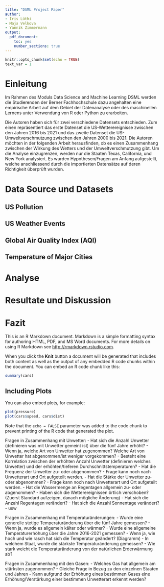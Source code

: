 ```yaml
---
title: "DSML Project Paper"
author:
- Iris Lüthi
- Maja Velkova
- Yannik Zimmermann
output: 
  pdf_document: 
    toc: yes
    number_sections: true
---
```


```r
knitr::opts_chunk$set(echo = TRUE)
text_var = 1
```

\newpage
<!-- https://bookdown.org/yihui/rmarkdown-cookbook/figure-placement.html -->

# Einleitung

Im Rahmen des Moduls Data Science and Machine Learning DSML werden die Studierenden der Berner Fachhochschule dazu angehalten eine empirische Arbeit auf dem Gebiet der Datenanalyse oder des maschinellen Lernens unter Verwendung von R oder Python zu erarbeiten.

Die Autoren haben sich für zwei verschiedene Datensets entschieden. Zum einen repräsentiert das erste Datenset die US-Wetterereignisse zwischen den Jahren 2016 bis 2021 und das zweite Datenset die US-Umweltverschmutzung zwischen den Jahren 2000 bis 2021. Die Autoren möchten in der folgenden Arbeit herausfinden, ob es einen Zusammenhang zwischen der Wirkung des Wetters und der Umweltverschmutzung gibt. Um die Analyse einzugrenzen, werden nur die Staaten Texas, California, und New York analysiert. Es wurden Hypothesen/Fragen am Anfang aufgestellt, welche anschliessend durch die importierten Datensätze auf deren Richtigkeit überprüft wurden.

# Data Source und Datasets

## US Pollution

## US Weather Events

## Global Air Quality Index (AQI)

## Temperature of Major Cities

# Analyse

# Resultate und Diskussion 

# Fazit

\section*{Literaturverzeichnis}

\section*{Selbstständigkeitserklärung}


This is an R Markdown document. Markdown is a simple formatting syntax for authoring HTML, PDF, and MS Word documents. For more details on using R Markdown see <http://rmarkdown.rstudio.com>.

When you click the **Knit** button a document will be generated that includes both content as well as the output of any embedded R code chunks within the document. You can embed an R code chunk like this:

```r
summary(cars)
```

## Including Plots

You can also embed plots, for example:

```r
plot(pressure)
plot(cars$speed, cars$dist)
```

Note that the `echo = FALSE` parameter was added to the code chunk to prevent printing of the R code that generated the plot.


Fragen in Zusammenhang mit Unwetter:
- Hat sich die Anzahl Unwetter (definieren was mit Unwetter gemeint ist) über die fünf Jahre erhöht?
- Wenn ja, welche Art von Unwetter hat zugenommen? Welche Art von Unwetter hat abgenommen/ist weniger vorgekommen?
- Besteht eine Korrelation zwischen der erhöhten Anzahl Unwetter (definieren welches Unwetter) und der erhöhten/tieferen Durchschnittstemperaturen?
- Hat die Frequenz der Unwetter zu- oder abgenommen? - Frage kann noch nach Unwetterart und Ort aufgeteilt werden.
- Hat die Stärke der Unwetter zu- oder abgenommen? - Frage kann noch nach Unwetterart und Ort aufgeteilt werden.
- Hat die Wassermenge an Regentagen allgemein zu- oder abgenommen?
- Haben sich die Wetterereignissen örtlich verschoben? (Zuerst Standard aufzeigen, danach mögliche Änderung)
- Hat sich die Anzahl Regentagen verändert?
- Hat sich die Anzahl Sonnentage verändert?
- usw

Fragen in Zusammenhang mit Temperaturänderungen:
- Wurde eine generelle stetige Temperaturänderung über die fünf Jahre gemessen?
- Wenn ja, wurde es allgemein kälter oder wärmer?
- Wurde eine allgemeine Temperaturerhöhung über die Jahre 2016-2021 gemessen?
- Wenn ja, wie hoch und wie rasch hat sich die Temperatur geändert? (Diagramm)
- In welchem Staat, wurde die stärkste Temperaturänderung gemessen?
- Wie stark weicht die Temperaturänderung von der natürlichen Erderwärmung ab?

Fragen in Zusammenhang mit den Gasen:
- Welches Gas hat allgemein am stärksten zugenommen?
- Gleiche Frage in Bezug zu den einzelnen Staaten und  Jahren
- Kann aufgrund der Erhöhung eines bestimmen Gases eine Erhöhung/Verstärkung einer bestimmen Unwetterart erkennt werden?


